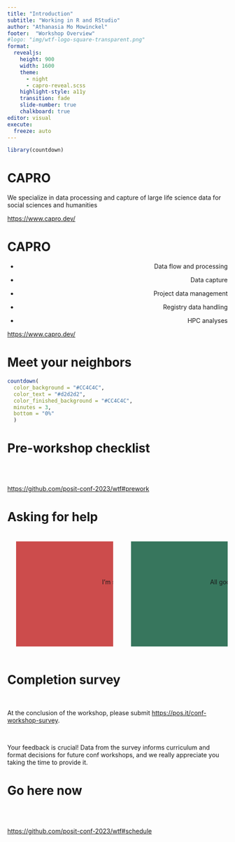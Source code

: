 ```yaml
---
title: "Introduction"
subtitle: "Working in R and RStudio"
author: "Athanasia Mo Mowinckel"
footer:  "Workshop Overview"
#logo: "img/wtf-logo-square-transparent.png"
format: 
  revealjs: 
    height: 900
    width: 1600
    theme: 
      - night
      - capro-reveal.scss
    highlight-style: a11y
    transition: fade
    slide-number: true
    chalkboard: true
editor: visual
execute:
  freeze: auto
---
```


```r
library(countdown)
```

# CAPRO

We specialize in data processing and capture of large life science data for social sciences and humanities

::: footer
<https://www.capro.dev/>
:::

# CAPRO

::: {style="text-align: right;"}
-   Data flow and processing

-   Data capture

-   Project data management

-   Registry data handling

-   HPC analyses
:::

::: footer
<https://www.capro.dev/>
:::

# Meet your neighbors

```r
countdown(
  color_background = "#CC4C4C",
  color_text = "#d2d2d2",
  color_finished_background = "#CC4C4C",
  minutes = 3,
  bottom = "0%"
  )
```

# Pre-workshop checklist

<br><br>

<https://github.com/posit-conf-2023/wtf#prework>

# Asking for help

::: columns
::: column
::: {data-id="box1" style="background: #CC4C4C; width: 500px; height: 150px; margin: 20px; padding: 20px; padding-top: 70px; text-align: center;"}
I'm stuck or need help
:::
:::

::: column
::: {data-id="box2" style="background: #37765d; width: 500px; height: 150px; margin: 20px; padding: 20px; padding-top: 70px; text-align: center;"}
All good, ready to move on
:::
:::
:::

# Completion survey

<br>

At the conclusion of the workshop, please submit <https://pos.it/conf-workshop-survey>.

<br>

Your feedback is crucial! Data from the survey informs curriculum and format decisions for future conf workshops, and we really appreciate you taking the time to provide it.

# Go here now

<br><br>

<https://github.com/posit-conf-2023/wtf#schedule>
